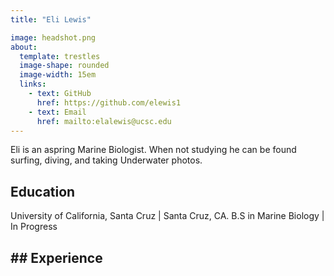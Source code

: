 ```yaml
---
title: "Eli Lewis"

image: headshot.png
about: 
  template: trestles
  image-shape: rounded
  image-width: 15em
  links:
    - text: GitHub
      href: https://github.com/elewis1
    - text: Email
      href: mailto:elalewis@ucsc.edu
---
```


Eli is an aspring Marine Biologist. When not studying he can be found surfing, diving, and taking Underwater photos. 

## Education

University of California, Santa Cruz | Santa Cruz, CA.
B.S in Marine Biology | In Progress

## Experience
---

```{}
```
